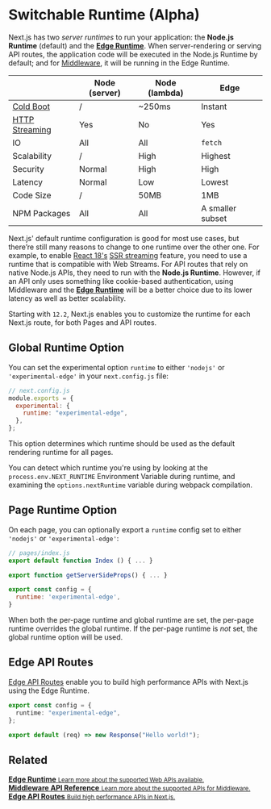 # Switchable Runtime (Alpha)

Next.js has two _server runtimes_ to run your application: the **Node.js Runtime** (default) and the [**Edge Runtime**](/docs/api-reference/edge-runtime.md). When server-rendering or serving API routes, the application code will be executed in the Node.js Runtime by default; and for [Middleware](/docs/middleware.md), it will be running in the Edge Runtime.

|                                                                                                                                                            | Node (server) | Node (lambda) | Edge             |
| ---------------------------------------------------------------------------------------------------------------------------------------------------------- | ------------- | ------------- | ---------------- |
| [Cold Boot](https://vercel.com/docs/concepts/functions/conceptual-model#cold-and-hot-boots?utm_source=next-site&utm_medium=docs&utm_campaign=next-website) | /             | ~250ms        | Instant          |
| [HTTP Streaming](https://github.com/reactwg/react-18/discussions/37)                                                                                       | Yes           | No            | Yes              |
| IO                                                                                                                                                         | All           | All           | `fetch`          |
| Scalability                                                                                                                                                | /             | High          | Highest          |
| Security                                                                                                                                                   | Normal        | High          | High             |
| Latency                                                                                                                                                    | Normal        | Low           | Lowest           |
| Code Size                                                                                                                                                  | /             | 50MB          | 1MB              |
| NPM Packages                                                                                                                                               | All           | All           | A smaller subset |

Next.js' default runtime configuration is good for most use cases, but there’re still many reasons to change to one runtime over the other one. For example, to enable [React 18's](/docs/advanced-features/react-18/overview) [SSR streaming](/docs/advanced-features/react-18/streaming.md) feature, you need to use a runtime that is compatible with Web Streams. For API routes that rely on native Node.js APIs, they need to run with the **Node.js Runtime**. However, if an API only uses something like cookie-based authentication, using Middleware and the [**Edge Runtime**](/docs/api-reference/edge-runtime.md) will be a better choice due to its lower latency as well as better scalability.

Starting with `12.2`, Next.js enables you to customize the runtime for each Next.js route, for both Pages and API routes.

## Global Runtime Option

You can set the experimental option `runtime` to either `'nodejs'` or `'experimental-edge'` in your `next.config.js` file:

```jsx
// next.config.js
module.exports = {
  experimental: {
    runtime: "experimental-edge",
  },
};
```

This option determines which runtime should be used as the default rendering runtime for all pages.

You can detect which runtime you're using by looking at the `process.env.NEXT_RUNTIME` Environment Variable during runtime, and examining the `options.nextRuntime` variable during webpack compilation.

## Page Runtime Option

On each page, you can optionally export a `runtime` config set to either `'nodejs'` or `'experimental-edge'`:

```jsx
// pages/index.js
export default function Index () { ... }

export function getServerSideProps() { ... }

export const config = {
  runtime: 'experimental-edge',
}
```

When both the per-page runtime and global runtime are set, the per-page runtime overrides the global runtime. If the per-page runtime is _not_ set, the global runtime option will be used.

## Edge API Routes

[Edge API Routes](/docs/api-routes/edge-api-routes.md) enable you to build high performance APIs with Next.js using the Edge Runtime.

```typescript
export const config = {
  runtime: "experimental-edge",
};

export default (req) => new Response("Hello world!");
```

## Related

<div className="card">
  <a href="/docs/api-reference/edge-runtime.md">
    <b>Edge Runtime</b>
    <small>Learn more about the supported Web APIs available.</small>
  </a>
</div>

<div className="card">
  <a href="/docs/api-reference/next/server.md">
    <b>Middleware API Reference</b>
    <small>Learn more about the supported APIs for Middleware.</small>
  </a>
</div>

<div className="card">
  <a href="/docs/api-routes/edge-api-routes.md">
    <b>Edge API Routes</b>
    <small>Build high performance APIs in Next.js. </small>
  </a>
</div>

